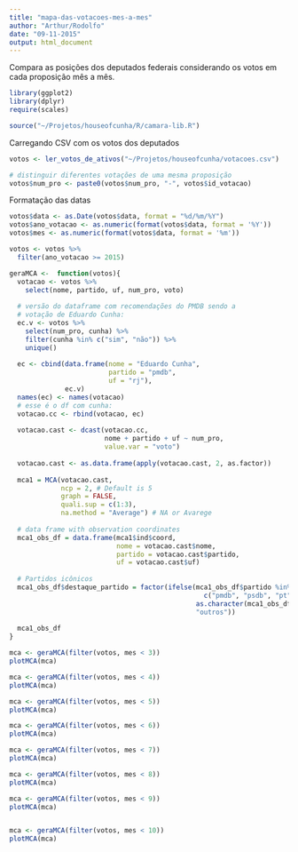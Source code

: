 ```yaml
---
title: "mapa-das-votacoes-mes-a-mes"
author: "Arthur/Rodolfo"
date: "09-11-2015"
output: html_document
---
```


Compara as posições dos deputados federais considerando os votos em cada proposição mês a mês. 

```r
library(ggplot2)
library(dplyr)
require(scales)

source("~/Projetos/houseofcunha/R/camara-lib.R")
```

Carregando CSV com os votos dos deputados

```r
votos <- ler_votos_de_ativos("~/Projetos/houseofcunha/votacoes.csv")

# distinguir diferentes votações de uma mesma proposição
votos$num_pro <- paste0(votos$num_pro, "-", votos$id_votacao)
```

Formatação das datas

```r
votos$data <- as.Date(votos$data, format = "%d/%m/%Y")
votos$ano_votacao <- as.numeric(format(votos$data, format = '%Y'))
votos$mes <- as.numeric(format(votos$data, format = '%m'))

votos <- votos %>%
  filter(ano_votacao >= 2015)
```

```r
geraMCA <-  function(votos){
  votacao <- votos %>% 
    select(nome, partido, uf, num_pro, voto)
  
  # versão do dataframe com recomendações do PMDB sendo a
  # votação de Eduardo Cunha:
  ec.v <- votos %>% 
    select(num_pro, cunha) %>% 
    filter(cunha %in% c("sim", "não")) %>% 
    unique()
  
  ec <- cbind(data.frame(nome = "Eduardo Cunha", 
                         partido = "pmdb", 
                         uf = "rj"), 
              ec.v)
  names(ec) <- names(votacao)
  # esse é o df com cunha:
  votacao.cc <- rbind(votacao, ec)
  
  votacao.cast <- dcast(votacao.cc, 
                        nome + partido + uf ~ num_pro, 
                        value.var = "voto")
  
  votacao.cast <- as.data.frame(apply(votacao.cast, 2, as.factor))
  
  mca1 = MCA(votacao.cast, 
             ncp = 2, # Default is 5 
             graph = FALSE,
             quali.sup = c(1:3),
             na.method = "Average") # NA or Avarege
  
  # data frame with observation coordinates
  mca1_obs_df = data.frame(mca1$ind$coord, 
                           nome = votacao.cast$nome,
                           partido = votacao.cast$partido, 
                           uf = votacao.cast$uf)
  
  # Partidos icônicos
  mca1_obs_df$destaque_partido = factor(ifelse(mca1_obs_df$partido %in% 
                                                 c("pmdb", "psdb", "pt", "psol"), 
                                               as.character(mca1_obs_df$partido), 
                                               "outros"))
  
  mca1_obs_df
}

mca <- geraMCA(filter(votos, mes < 3))
plotMCA(mca)

mca <- geraMCA(filter(votos, mes < 4))
plotMCA(mca)

mca <- geraMCA(filter(votos, mes < 5))
plotMCA(mca)

mca <- geraMCA(filter(votos, mes < 6))
plotMCA(mca)

mca <- geraMCA(filter(votos, mes < 7))
plotMCA(mca)

mca <- geraMCA(filter(votos, mes < 8))
plotMCA(mca)

mca <- geraMCA(filter(votos, mes < 9))
plotMCA(mca)


mca <- geraMCA(filter(votos, mes < 10))
plotMCA(mca)
```
